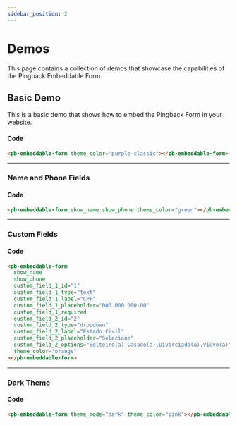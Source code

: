 ```yaml
---
sidebar_position: 2
---
```


# Demos

This page contains a collection of demos that showcase the capabilities of the Pingback Embeddable Form.

## Basic Demo

This is a basic demo that shows how to embed the Pingback Form in your website.

<pb-embeddable-form theme_color="purple-classic"></pb-embeddable-form>

#### Code

```html
<pb-embeddable-form theme_color="purple-classic"></pb-embeddable-form>
```

---

### Name and Phone Fields

<pb-embeddable-form show_name show_phone theme_color="green"></pb-embeddable-form>

#### Code

```html
<pb-embeddable-form show_name show_phone theme_color="green"></pb-embeddable-form>
```

---

### Custom Fields

<pb-embeddable-form
show_name
show_phone
custom_field_1_id="1"
custom_field_1_type="text"
custom_field_1_label="CPF"
custom_field_1_placeholder="000.000.000-00"
custom_field_1_required
custom_field_2_id="2"
custom_field_2_type="dropdown"
custom_field_2_label="Estado Civil"
custom_field_2_placeholder="Selecione"
custom_field_2_options="Solteiro(a),Casado(a),Divorciado(a),Viúvo(a)"
theme_color="orange"></pb-embeddable-form>

#### Code

```html
<pb-embeddable-form
  show_name
  show_phone
  custom_field_1_id="1"
  custom_field_1_type="text"
  custom_field_1_label="CPF"
  custom_field_1_placeholder="000.000.000-00"
  custom_field_1_required
  custom_field_2_id="2"
  custom_field_2_type="dropdown"
  custom_field_2_label="Estado Civil"
  custom_field_2_placeholder="Selecione"
  custom_field_2_options="Solteiro(a),Casado(a),Divorciado(a),Viúvo(a)"
  theme_color="orange"
></pb-embeddable-form>
```

---

### Dark Theme

<pb-embeddable-form theme_mode="dark" theme_color="pink"></pb-embeddable-form>

#### Code

```html
<pb-embeddable-form theme_mode="dark" theme_color="pink"></pb-embeddable-form>
```
